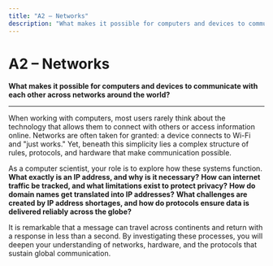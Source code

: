 ```yaml
---
title: "A2 – Networks"
description: "What makes it possible for computers and devices to communicate with each other across networks around the world?"
---
```


# A2 – Networks

**What makes it possible for computers and devices to communicate with each other across networks around the world?**

---

When working with computers, most users rarely think about the technology that allows them to connect with others or access information online. Networks are often taken for granted: a device connects to Wi-Fi and "just works." Yet, beneath this simplicity lies a complex structure of rules, protocols, and hardware that make communication possible.

As a computer scientist, your role is to explore how these systems function.
**What exactly is an IP address, and why is it necessary?**
**How can internet traffic be tracked, and what limitations exist to protect privacy?**
**How do domain names get translated into IP addresses?**
**What challenges are created by IP address shortages, and how do protocols ensure data is delivered reliably across the globe?**

It is remarkable that a message can travel across continents and return with a response in less than a second. By investigating these processes, you will deepen your understanding of networks, hardware, and the protocols that sustain global communication.
